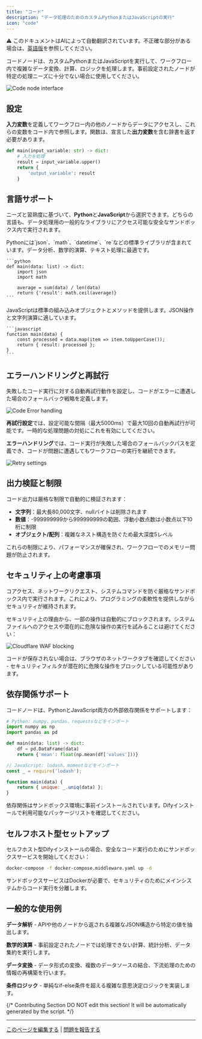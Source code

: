 ```yaml
---
title: "コード"
description: "データ処理のためのカスタムPythonまたはJavaScriptの実行"
icon: "code"
---
```


<Note> ⚠️ このドキュメントはAIによって自動翻訳されています。不正確な部分がある場合は、[英語版](/en/documentation/pages/nodes/code)を参照してください。</Note>


コードノードは、カスタムPythonまたはJavaScriptを実行して、ワークフロー内で複雑なデータ変換、計算、ロジックを処理します。事前設定されたノードが特定の処理ニーズに十分でない場合に使用してください。

<Frame caption="コードノード設定インターフェース">
  <img src="https://assets-docs.dify.ai/dify-enterprise-mintlify/en/guides/workflow/node/9969aa1bc1912aebe366f5d8f5dde296.png" alt="Code node interface" />
</Frame>

## 設定

**入力変数**を定義してワークフロー内の他のノードからデータにアクセスし、これらの変数をコード内で参照します。関数は、宣言した**出力変数**を含む辞書を返す必要があります。

```python
def main(input_variable: str) -> dict:
    # 入力を処理
    result = input_variable.upper()
    return {
        'output_variable': result
    }
```

## 言語サポート

ニーズと習熟度に基づいて、**Python**と**JavaScript**から選択できます。どちらの言語も、データ処理用の一般的なライブラリにアクセス可能な安全なサンドボックス内で実行されます。

<Tabs>
  <Tab title="Python">
    Pythonには`json`、`math`、`datetime`、`re`などの標準ライブラリが含まれています。データ分析、数学的演算、テキスト処理に最適です。
    
    ```python
    def main(data: list) -> dict:
        import json
        import math
        
        average = sum(data) / len(data)
        return {'result': math.ceil(average)}
    ```
  </Tab>
  
  <Tab title="JavaScript">
    JavaScriptは標準の組み込みオブジェクトとメソッドを提供します。JSON操作と文字列演算に適しています。
    
    ```javascript
    function main(data) {
        const processed = data.map(item => item.toUpperCase());
        return { result: processed };
    }
    ```
  </Tab>
</Tabs>

## エラーハンドリングと再試行

失敗したコード実行に対する自動再試行動作を設定し、コードがエラーに遭遇した場合のフォールバック戦略を定義します。

<Frame caption="エラーハンドリング設定オプション">
  <img src="https://assets-docs.dify.ai/2024/12/58f392734ce44b22cd8c160faf28cd14.png" alt="Code Error handling" />
</Frame>

**再試行設定**では、設定可能な間隔（最大5000ms）で最大10回の自動再試行が可能です。一時的な処理問題の対処にこれを有効にしてください。

**エラーハンドリング**では、コード実行が失敗した場合のフォールバックパスを定義でき、コードが問題に遭遇してもワークフローの実行を継続できます。

<Frame caption="再試行設定インターフェース">
  <img src="https://assets-docs.dify.ai/2024/12/9fdd5525a91dc925b79b89272893becf.png" alt="Retry settings" />
</Frame>

## 出力検証と制限

コード出力は厳格な制限で自動的に検証されます：
- **文字列**：最大長80,000文字、nullバイトは削除されます
- **数値**：-999999999から999999999の範囲、浮動小数点数は小数点以下10桁に制限
- **オブジェクト/配列**：複雑なネスト構造を防ぐため最大深度5レベル

これらの制限により、パフォーマンスが確保され、ワークフローでのメモリー問題が防止されます。

## セキュリティ上の考慮事項

コアクセス、ネットワークリクエスト、システムコマンドを防ぐ厳格なサンドボックス内で実行されます。これにより、プログラミングの柔軟性を提供しながらセキュリティが維持されます。

セキュリティ上の理由から、一部の操作は自動的にブロックされます。システムファイルへのアクセスや潜在的に危険な操作の実行を試みることは避けてください：

<Frame caption="Cloudflare WAFによるセキュリティフィルタリング">
  <img src="https://assets-docs.dify.ai/2024/12/ad4dc065c4c567c150ab7fa7bfd123a3.png" alt="Cloudflare WAF blocking" />
</Frame>

コードが保存されない場合は、ブラウザのネットワークタブを確認してください - セキュリティフィルタが潜在的に危険な操作をブロックしている可能性があります。

## 依存関係サポート

コードノードは、PythonとJavaScript両方の外部依存関係をサポートします：

```python
# Python: numpy、pandas、requestsなどをインポート
import numpy as np
import pandas as pd

def main(data: list) -> dict:
    df = pd.DataFrame(data)
    return {'mean': float(np.mean(df['values']))}
```

```javascript
// JavaScript: lodash、momentなどをインポート
const _ = require('lodash');

function main(data) {
    return { unique: _.uniq(data) };
}
```

依存関係はサンドボックス環境に事前インストールされています。Difyインストールで利用可能なパッケージリストを確認してください。

## セルフホスト型セットアップ

セルフホスト型Difyインストールの場合、安全なコード実行のためにサンドボックスサービスを開始してください：

```bash
docker-compose -f docker-compose.middleware.yaml up -d
```

サンドボックスサービスはDockerが必要で、セキュリティのためにメインシステムからコード実行を分離します。

## 一般的な使用例

**データ解析** - APIや他のノードから返される複雑なJSON構造から特定の値を抽出します。

**数学的演算** - 事前設定されたノードでは処理できない計算、統計分析、データ集約を実行します。

**データ変換** - データ形式の変換、複数のデータソースの結合、下流処理のための情報の再構築を行います。

**条件ロジック** - 単純なif-else条件を超える複雑な意思決定ロジックを実装します。

{/*
Contributing Section
DO NOT edit this section!
It will be automatically generated by the script.
*/}

---

[このページを編集する](https://github.com/langgenius/dify-docs/edit/main/ja-jp/documentation/pages/nodes/code.mdx) | [問題を報告する](https://github.com/langgenius/dify-docs/issues/new?template=docs.yml)

